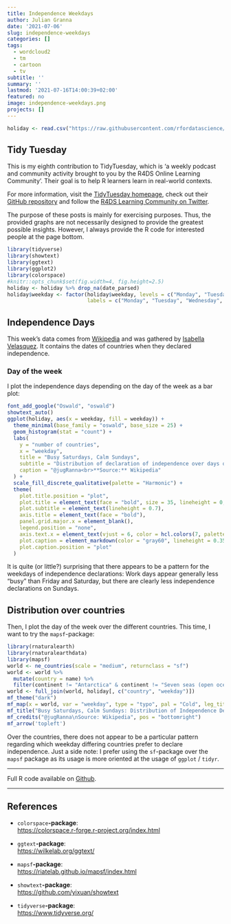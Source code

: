 ```yaml
---
title: Independence Weekdays
author: Julian Granna
date: '2021-07-06'
slug: independence-weekdays
categories: []
tags:
  - wordcloud2
  - tm
  - cartoon
  - tv
subtitle: ''
summary: ''
lastmod: '2021-07-16T14:00:39+02:00'
featured: no
image: independence-weekdays.png
projects: []
---
```

  
  
  ```r
holiday <- read.csv("https://raw.githubusercontent.com/rfordatascience/tidytuesday/master/data/2021/2021-07-06/holidays.csv")
```

## Tidy Tuesday

This is my eighth contribution to TidyTuesday, which is 'a weekly podcast and community activity brought to you by the R4DS Online Learning Community'. Their goal is to help R learners learn in real-world contexts. 

For more information, visit the [TidyTuesday homepage](https://www.tidytuesday.com/), check out their [GitHub repository](https://github.com/rfordatascience/tidytuesday) and follow the [R4DS Learning Community on Twitter](https://twitter.com/R4DScommunity).

The purpose of these posts is mainly for exercising purposes. Thus, the provided graphs are not necessarily designed to provide the greatest possible insights. However, I always provide the R code for interested people at the page bottom.

```r
library(tidyverse)
library(showtext)
library(ggtext)
library(ggplot2)
library(colorspace)
#knitr::opts_chunk$set(fig.width=4, fig.height=2.5) 
holiday <- holiday %>% drop_na(date_parsed)
holiday$weekday <- factor(holiday$weekday, levels = c("Monday", "Tuesday", "Wednesday", "Thursday", "Friday", "Saturday", "Sunday"), 
                          labels = c("Monday", "Tuesday", "Wednesday", "Thursday", "Friday", "Saturday", "Sunday"))
```

## Independence Days

This week's data comes from [Wikipedia](https://en.wikipedia.org/wiki/List_of_national_independence_days) and was gathered by [Isabella Velasquez](https://github.com/rfordatascience/tidytuesday/issues/352). It contains the dates of countries when they declared independence.

### Day of the week

I plot the independence days depending on the day of the week as a bar plot:

```r
font_add_google("Oswald", "oswald")
showtext_auto()
ggplot(holiday, aes(x = weekday, fill = weekday)) +
  theme_minimal(base_family = "oswald", base_size = 25) +
  geom_histogram(stat = "count") +
  labs(
    y = "number of countries",
    x = "weekday",
    title = "Busy Saturdays, Calm Sundays",
    subtitle = "Distribution of declaration of independence over days of the week.",
    caption = "@jugRanna<br>**Source:** Wikipedia"
  ) + 
  scale_fill_discrete_qualitative(palette = "Harmonic") +
  theme(
    plot.title.position = "plot", 
    plot.title = element_text(face = "bold", size = 35, lineheight = 0, margin = margin(1, 0, 0.6, 1)),
    plot.subtitle = element_text(lineheight = 0.7),
    axis.title = element_text(face = "bold"),
    panel.grid.major.x = element_blank(),
    legend.position = "none",
    axis.text.x = element_text(vjust = 6, color = hcl.colors(7, palette = "Harmonic")),
    plot.caption = element_markdown(color = "gray60", lineheight = 0.35),
    plot.caption.position = "plot"
  )
```

It is quite (or little?) surprising that there appears to be a pattern for the weekdays of independence declarations: Work days appear generally less "busy" than Friday and Saturday, but there are clearly less independence declarations on Sundays. 

## Distribution over countries
Then, I plot the day of the week over the different countries. This time, I want to try the `mapsf`-package: 

```r
library(rnaturalearth)
library(rnaturalearthdata)
library(mapsf)
world <- ne_countries(scale = "medium", returnclass = "sf")
world <- world %>%
  mutate(country = name) %>% 
  filter(continent != "Antarctica" & continent != "Seven seas (open ocean)") 
world <- full_join(world, holiday[, c("country", "weekday")])
mf_theme("dark")
mf_map(x = world, var = "weekday", type = "typo", pal = "Cold", leg_title = "", leg_pos = "bottomleft", leg_no_data = "NA")
mf_title("Busy Saturdays, Calm Sundays: Distribution of Independence Declarations over Weekdays")
mf_credits("@jugRanna\nSource: Wikipedia", pos = "bottomright")
mf_arrow('topleft')
```

Over the countries, there does not appear to be a particular pattern regarding which weekday differing countries prefer to declare independence. Just a side note: I prefer using the `sf`-package over the `mapsf` package as its usage is more oriented at the usage of `ggplot` / `tidyr`.

--------------------------------------------------

Full R code available on [Github](https://github.com/jgranna/tidytuesday/tree/main/2021-07-06).

--------------------------------------------------

## References

- `colorspace`**-package**:  
<https://colorspace.r-forge.r-project.org/index.html>

- `ggtext`**-package**:  
<https://wilkelab.org/ggtext/>

- `mapsf`**-package**:  
<https://riatelab.github.io/mapsf/index.html>

- `showtext`**-package**:  
<https://github.com/yixuan/showtext>

- `tidyverse`**-package**:  
<https://www.tidyverse.org/>